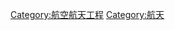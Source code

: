 {{cat main|太空工程}}
{{Commonscat|Astronautics}}

[[Category:航空航天工程|Category:航空航天工程]]
[[Category:航天|Category:航天]]